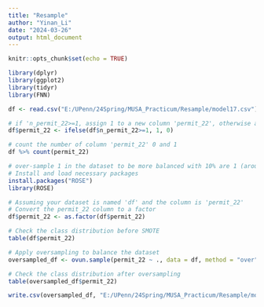 ---
title: "Resample"
author: "Yinan_Li"
date: "2024-03-26"
output: html_document
---

```{r setup, include=FALSE}
knitr::opts_chunk$set(echo = TRUE)
```

```{r Library, echo=FALSE, message=FALSE, warning=FALSE}
library(dplyr)
library(ggplot2)
library(tidyr)
library(FNN)
```

```{r data_loading, echo=FALSE, message=FALSE, warning=FALSE} 
df <- read.csv("E:/UPenn/24Spring/MUSA_Practicum/Resample/model17.csv")
```

```{r reclassify_permit, echo=FALSE}
# if 'n_permit_22>=1, assign 1 to a new column 'permit_22', otherwise assign 0
df$permit_22 <- ifelse(df$n_permit_22>=1, 1, 0)
```

```{r data_summary, echo=FALSE}
# count the number of column 'permit_22' 0 and 1
df %>% count(permit_22)
```

```{r resample_1, echo=FALSE}
# over-sample 1 in the dataset to be more balanced with 10% are 1 (around 4700) and 90% are 0
# Install and load necessary packages
install.packages("ROSE")
library(ROSE)

# Assuming your dataset is named 'df' and the column is 'permit_22'
# Convert the permit_22 column to a factor
df$permit_22 <- as.factor(df$permit_22)

# Check the class distribution before SMOTE
table(df$permit_22)
```

```{r SMOTE, echo=FALSE}
# Apply oversampling to balance the dataset
oversampled_df <- ovun.sample(permit_22 ~ ., data = df, method = "over", p = 0.1, seed = 42)$data

# Check the class distribution after oversampling
table(oversampled_df$permit_22)
```

```{r output, echo=FALSE}
write.csv(oversampled_df, "E:/UPenn/24Spring/MUSA_Practicum/Resample/model17_resample.csv", row.names = FALSE)
```


